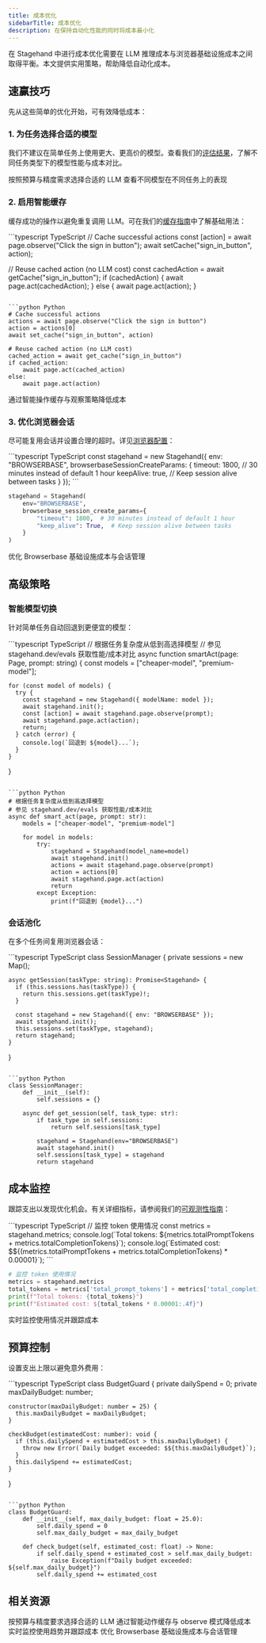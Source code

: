 ```yaml
---
title: 成本优化  
sidebarTitle: 成本优化
description: 在保持自动化性能的同时将成本最小化
---
```


在 Stagehand 中进行成本优化需要在 LLM 推理成本与浏览器基础设施成本之间取得平衡。本文提供实用策略，帮助降低自动化成本。

## 速赢技巧

先从这些简单的优化开始，可有效降低成本：

### 1. 为任务选择合适的模型

我们不建议在简单任务上使用更大、更高价的模型。查看我们的[评估结果](https://stagehand.dev/evals)，了解不同任务类型下的模型性能与成本对比。

<CardGroup cols={2}>
  <Card title="模型选择指南" icon="brain" href="/zh/configuration/models">
    按照预算与精度需求选择合适的 LLM
  </Card>

  <Card title="评估结果" icon="chart-line" href="https://www.stagehand.dev/evals">
    查看不同模型在不同任务上的表现
  </Card>
</CardGroup>

### 2. 启用智能缓存

缓存成功的操作以避免重复调用 LLM。可在我们的[缓存指南](/zh/best-practices/caching)中了解基础用法：

<CodeGroup>
  ```typescript TypeScript
  // Cache successful actions
  const [action] = await page.observe("Click the sign in button");
  await setCache("sign_in_button", action);

  // Reuse cached action (no LLM cost)
  const cachedAction = await getCache("sign_in_button");
  if (cachedAction) {
    await page.act(cachedAction);
  } else {
    await page.act(action);
  }
  ```

  ```python Python
  # Cache successful actions
  actions = await page.observe("Click the sign in button")
  action = actions[0]
  await set_cache("sign_in_button", action)

  # Reuse cached action (no LLM cost)
  cached_action = await get_cache("sign_in_button")
  if cached_action:
      await page.act(cached_action)
  else:
      await page.act(action)
  ```
</CodeGroup>

<CardGroup cols={1}>
  <Card title="缓存指南" icon="database" href="/zh/best-practices/caching">
    通过智能操作缓存与观察策略降低成本
  </Card>
</CardGroup>

### 3. 优化浏览器会话

尽可能复用会话并设置合理的超时。详见[浏览器配置](/zh/configuration/browser)：

<CodeGroup>
  ```typescript TypeScript
  const stagehand = new Stagehand({
    env: "BROWSERBASE",
    browserbaseSessionCreateParams: {
      timeout: 1800, // 30 minutes instead of default 1 hour
      keepAlive: true, // Keep session alive between tasks
    }
  });
  ```

  ```python Python
  stagehand = Stagehand(
      env="BROWSERBASE",
      browserbase_session_create_params={
          "timeout": 1800,  # 30 minutes instead of default 1 hour
          "keep_alive": True,  # Keep session alive between tasks
      }
  )
  ```
</CodeGroup>

<CardGroup cols={1}>
  <Card title="Browserbase 成本优化" icon="window-maximize" href="https://docs.browserbase.com/guides/cost-optimization">
    优化 Browserbase 基础设施成本与会话管理
  </Card>
</CardGroup>

## 高级策略

### 智能模型切换

针对简单任务自动回退到更便宜的模型：

<CodeGroup>
  ```typescript TypeScript
  // 根据任务复杂度从低到高选择模型
  // 参见 stagehand.dev/evals 获取性能/成本对比
  async function smartAct(page: Page, prompt: string) {
    const models = ["cheaper-model", "premium-model"];
    
    for (const model of models) {
      try {
        const stagehand = new Stagehand({ modelName: model });
        await stagehand.init();
        const [action] = await stagehand.page.observe(prompt);
        await stagehand.page.act(action);
        return;
      } catch (error) {
        console.log(`回退到 ${model}...`);
      }
    }
  }
  ```

  ```python Python
  # 根据任务复杂度从低到高选择模型
  # 参见 stagehand.dev/evals 获取性能/成本对比
  async def smart_act(page, prompt: str):
      models = ["cheaper-model", "premium-model"]
      
      for model in models:
          try:
              stagehand = Stagehand(model_name=model)
              await stagehand.init()
              actions = await stagehand.page.observe(prompt)
              action = actions[0]
              await stagehand.page.act(action)
              return
          except Exception:
              print(f"回退到 {model}...")
  ```
</CodeGroup>

### 会话池化

在多个任务间复用浏览器会话：

<CodeGroup>
  ```typescript TypeScript
  class SessionManager {
    private sessions = new Map<string, Stagehand>();
    
    async getSession(taskType: string): Promise<Stagehand> {
      if (this.sessions.has(taskType)) {
        return this.sessions.get(taskType)!;
      }
      
      const stagehand = new Stagehand({ env: "BROWSERBASE" });
      await stagehand.init();
      this.sessions.set(taskType, stagehand);
      return stagehand;
    }
  }
  ```

  ```python Python
  class SessionManager:
      def __init__(self):
          self.sessions = {}
      
      async def get_session(self, task_type: str):
          if task_type in self.sessions:
              return self.sessions[task_type]
          
          stagehand = Stagehand(env="BROWSERBASE")
          await stagehand.init()
          self.sessions[task_type] = stagehand
          return stagehand
  ```
</CodeGroup>

## 成本监控

跟踪支出以发现优化机会。有关详细指标，请参阅我们的[可观测性指南](/zh/configuration/observability)：

<CodeGroup>
  ```typescript TypeScript
  // 监控 token 使用情况
  const metrics = stagehand.metrics;
  console.log(`Total tokens: ${metrics.totalPromptTokens + metrics.totalCompletionTokens}`);
  console.log(`Estimated cost: $${(metrics.totalPromptTokens + metrics.totalCompletionTokens) * 0.00001}`);
  ```

  ```python Python
  # 监控 token 使用情况
  metrics = stagehand.metrics
  total_tokens = metrics['total_prompt_tokens'] + metrics['total_completion_tokens']
  print(f"Total tokens: {total_tokens}")
  print(f"Estimated cost: ${total_tokens * 0.00001:.4f}")
  ```
</CodeGroup>

<CardGroup cols={1}>
  <Card title="可观测性与指标" icon="chart-line" href="/zh/configuration/observability">
    实时监控使用情况并跟踪成本
  </Card>
</CardGroup>

## 预算控制

设置支出上限以避免意外费用：

<CodeGroup>
  ```typescript TypeScript
  class BudgetGuard {
    private dailySpend = 0;
    private maxDailyBudget: number;
    
    constructor(maxDailyBudget: number = 25) {
      this.maxDailyBudget = maxDailyBudget;
    }
    
    checkBudget(estimatedCost: number): void {
      if (this.dailySpend + estimatedCost > this.maxDailyBudget) {
        throw new Error(`Daily budget exceeded: $${this.maxDailyBudget}`);
      }
      this.dailySpend += estimatedCost;
    }
  }
  ```

  ```python Python
  class BudgetGuard:
      def __init__(self, max_daily_budget: float = 25.0):
          self.daily_spend = 0
          self.max_daily_budget = max_daily_budget
      
      def check_budget(self, estimated_cost: float) -> None:
          if self.daily_spend + estimated_cost > self.max_daily_budget:
              raise Exception(f"Daily budget exceeded: ${self.max_daily_budget}")
          self.daily_spend += estimated_cost
  ```
</CodeGroup>

## 相关资源

<CardGroup cols={2}>
  <Card title="模型选择指南" icon="brain" href="/zh/configuration/models">
    按预算与精度要求选择合适的 LLM
  </Card>

  <Card title="缓存策略" icon="database" href="/zh/best-practices/caching">
    通过智能动作缓存与 observe 模式降低成本
  </Card>

  <Card title="可观测性与指标" icon="chart-line" href="/zh/configuration/observability">
    实时监控使用趋势并跟踪成本
  </Card>

  <Card title="浏览器配置" icon="window-maximize" href="/zh/configuration/browser">
    优化 Browserbase 基础设施成本与会话管理
  </Card>
</CardGroup>